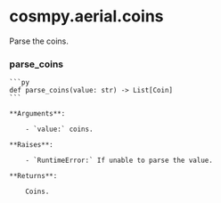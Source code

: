 # cosmpy.aerial.coins

Parse the coins.

### parse_coins

    ```py
    def parse_coins(value: str) -> List[Coin]
    ```

    **Arguments**:

        - `value:` coins.

    **Raises**:

        - `RuntimeError:` If unable to parse the value.

    **Returns**:

        Coins.

